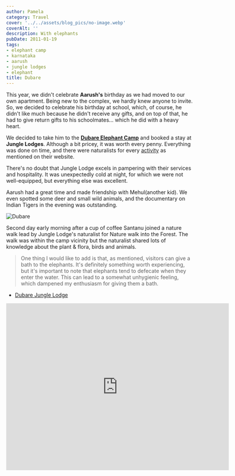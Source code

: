 ```yaml
---
author: Pamela
category: Travel
cover: '../../assets/blog_pics/no-image.webp'
coverAlt: ''
description: With elephants
pubDate: 2011-01-19
tags:
- elephant camp
- karnataka
- aarush
- jungle lodges
- elephant
title: Dubare
---
```




This year, we didn't celebrate **Aarush's** birthday as we had moved to our own apartment. Being new to the complex, we hardly knew anyone to invite. So, we decided to celebrate his birthday at school, which, of course, he didn't like much because he didn't receive any gifts, and on top of that, he had to give return gifts to his schoolmates... which he did with a heavy heart.

We decided to take him to the **[Dubare Elephant Camp](http://www.junglelodges.com/index.php/resorts/dubare.html)** and booked a stay at **Jungle Lodges**. Although a bit pricey, it was worth every penny. Everything was done on time, and there were naturalists for every [activity](http://www.junglelodges.com/index.php/resorts/dubare.html) as mentioned on their website. 

There's no doubt that Jungle Lodge excels in pampering with their services and hospitality. It was unexpectedly cold at night, for which we were not well-equipped, but everything else was excellent. 

Aarush had a great time and made friendship with Mehul(another kid). We even spotted some deer and small wild animals, and the documentary on Indian Tigers in the evening was outstanding.

<Image src={pic1} alt="Dubare"/>

Second day early morning after a cup of coffee Santanu joined a nature walk lead by Jungle Lodge's naturalist for Nature walk into the Forest. The walk was within the camp vicinity but the naturalist shared lots of knowledge about the plant & flora, birds and animals.


>One thing I would like to add is that, as mentioned, visitors can give a bath to the elephants. It's definitely something worth experiencing, but it's important to note that elephants tend to defecate when they enter the water. This can lead to a somewhat unhygienic feeling, which dampened my enthusiasm for giving them a bath.

-  [Dubare Jungle Lodge](https://www.junglelodges.com/resort/dubare-elephant-camp-hobli/)


<iframe src="https://www.google.com/maps/embed?pb=!1m24!1m8!1m3!1d996390.1347099622!2d76.1872571!3d12.7036987!3m2!1i1024!2i768!4f13.1!4m13!3e6!4m5!1s0x3bae1670c9b44e6d%3A0xf8dfc3e8517e4fe0!2sBangalore%2C%20Karnataka!3m2!1d12.9715987!2d77.5945627!4m5!1s0x3ba5a6213b0cc98d%3A0x40de9c04d7600912!2sDubare%20Elephant%20Camp%2C%20Nanjarayapatna%2C%20Karnataka!3m2!1d12.370573!2d75.9054101!5e0!3m2!1sen!2sin!4v1584959249943!5m2!1sen!2sin" width="600" height="450" frameborder="0" style="border:0;" allowfullscreen="" aria-hidden="false" tabindex="0"></iframe>